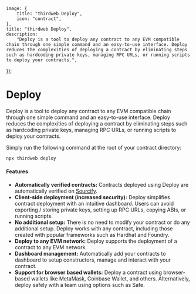 
	image: {
		title: "thirdweb Deploy",
		icon: "contract",
	},
	title: "thirdweb Deploy",
	description:
		"Deploy is a tool to deploy any contract to any EVM compatible chain through one simple command and an easy-to-use interface. Deploy reduces the complexities of deploying a contract by eliminating steps such as hardcoding private keys, managing RPC URLs, or running scripts to deploy your contracts.",
});

# Deploy

Deploy is a tool to deploy any contract to any EVM compatible chain through one simple command and an easy-to-use interface. Deploy reduces the complexities of deploying a contract by eliminating steps such as hardcoding private keys, managing RPC URLs, or running scripts to deploy your contracts.

Simply run the following command at the root of your contract directory:

```bash
npx thirdweb deploy
```

#### Features

- **Automatically verified contracts:** Contracts deployed using Deploy are automatically verified on [Sourcify](https://sourcify.dev/).
- **Client-side deployment (increased security):** Deploy simplifies contract deployment with an intuitive dashboard. Users can avoid exporting / storing private keys, setting up RPC URLs, copying ABIs, or running scripts.
- **No additional setup:** There is no need to modify your contract or do any additional setup. Deploy works with any contract, including those created with popular frameworks such as Hardhat and Foundry.
- **Deploy to any EVM network:** Deploy supports the deployment of a contract to any EVM network.
- **Dashboard management:** Automatically add your contracts to dashboard to setup constructors, manage and interact with your contract.
- **Support for browser based wallets:** Deploy a contract using browser-based wallets like MetaMask, Coinbase Wallet, and others. Alternatively, deploy safely with a team using options such as Safe.
